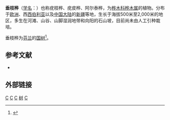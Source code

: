 {{Speciesbox 
| genus = Betula
| species = pendula
| image = Betula pendula Finland.jpg
| image_caption = 位于[[芬兰|芬兰]][[伊纳里|伊纳里]]的垂枝桦树林
| status = NE
| status_system = IUCN3.1
| authority = [[Albrecht_Wilhelm_Roth|Roth]]
|range_map = Betula pendula range.svg
|range_map_caption = 分佈圖
| synonyms = 
* ''Betula verrucosa''
}}

'''垂枝桦'''（[[学名|学名]]：{{lang|la|''Betula pendula''}}）也称疣枝桦、疣皮桦、阿尔泰桦，为[[桦木科|桦木科]][[桦木属|桦木属]]的植物。分布于[[欧洲|欧洲]]、西[[西伯利亚|西伯利亚]]以及[[中国大陆|中国大陆]]的[[新疆|新疆]]等地，生长于海拔500米至2,000米的地区，多生在河滩、山谷、山脚湿润地带和向阳的石山坡，目前尚未由人工引种栽培。

垂枝桦为[[芬兰|芬兰]]的[[国树|国树]]<ref>{{cite web | url = https://finland.fi/zh/shenghuoyushehui/fenlandedaziranxiangzhengfuhao/ | title = 芬兰的大自然象征符号 | author = Weaver, Fran | publisher = 这就是芬兰 | date = 2014-08 | accessdate = 2018-01-11 | archive-date = 2017-11-02 | archive-url = https://web.archive.org/web/20171102161328/https://finland.fi/zh/shenghuoyushehui/fenlandedaziranxiangzhengfuhao/ | dead-url = no }}</ref>。

== 参考文献 ==
* {{cite web| url =http://www.bioinfo.cn/db05/KmzwSpecies.php?action=view&id=2219| title =垂枝桦| work =《中国高等植物数据库全库》| publisher =中国科学院微生物研究所| author =昆明植物研究所| accessdate =2009-02-23| deadurl =yes| archiveurl =https://web.archive.org/web/20160305071630/http://www.bioinfo.cn/db05/KmzwSpecies.php?action=view&id=2219| archivedate =2016-03-05}}
{{Reflist|30em}}

== 外部链接 ==
{{Commons|Betula pendula|position=left}}
{{Taxonbar|from=Q156895}}

[[Category:桦木属|C]]
[[Category:亞洲植物|C]]
[[Category:歐洲植物|C]]
[[Category:芬蘭國家象徵|树]]
[[Category:1788年描述的植物|C]]